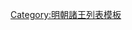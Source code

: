{{ming|title=明朝崇陽國諸王|ed=崇陽國|head=[[永乐 (明朝)|永樂]]二年（[[1404年]]）封。|
{{ming/title}}
{{ming/list|崇陽靖簡王|[[朱孟煒]]|朱楨、庶五子|[[1404年]]—[[1448年]]|永樂二年封。[[正统 (年号)|正統]]十三年薨<ref name="a">《[[明實錄]]》</ref>。}}
{{ming/list|崇陽莊僖王|[[朱季堞]]|朱孟煒、嫡一子|[[1451年]]—[[1454年]]|[[景泰 (年号)|景泰]]二年襲封。五年薨。}}
{{ming/list|崇陽端懿王|[[朱均鐓]]|朱季堞、庶一子|[[1455年]]—[[1514年]]|景泰六年襲封。[[正德 (明朝)|正德]]九年薨。}}
{{ming/list|崇陽端隱王|[[朱榮𤄷]]|朱均鐓、嫡一子|追封|[[弘治]]六年以[[鎮國將軍]]改封[[长子 (封号)|長子]]。正德元年卒。以子[[朱顯休|顯休]]襲封。追封王，諡端隱。}}
{{ming/list|崇陽王|[[朱顯休]]|朱榮𤄷、嫡一子|[[1522年]]—[[1549年]]|[[嘉靖]]元年襲封。二十八年以毆殺從兄罪勒令自盡，除。}}
{{ming/note|附崇陽國宗理}}
{{ming/list|崇陽府宗理|[[朱英㷂]]|朱顯休、子|？年—？年|初封[[鎮國將軍]]，不知何年兼理崇陽府事。薨。<ref name="a">《[[明實錄]]》</ref>}}
{{ming/note|以後不詳}}
{{ming/note|崇陽國續封}}
{{ming/list|崇陽王|[[朱蘊鈐]]|  |[[1645年]]—[[1657年]]|[[隆武]]元年十一月襲。[[永曆 (南明)|永曆]]十一年二月降[[清朝|清]]。}}
{{ming/note|參考文獻}}
{{ming/note|ref}}
}}<noinclude>
[[Category:明朝諸王列表模板]]
</noinclude>